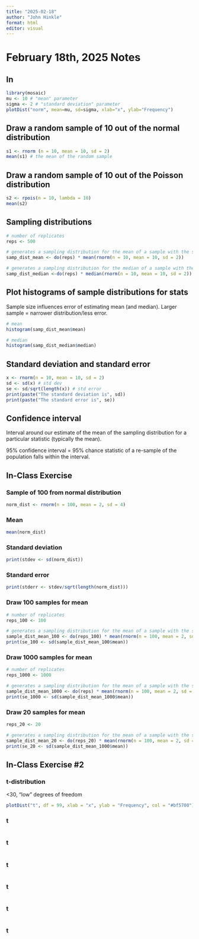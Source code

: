 ```yaml
---
title: "2025-02-18"
author: "John Hinkle"
format: html
editor: visual
---
```


# February 18th, 2025 Notes

## In

```r
library(mosaic)
mu <- 10 # "mean" parameter
sigma <- 2 # "standard deviation" parameter
plotDist("norm", mean=mu, sd=sigma, xlab="x", ylab="Frequency")
```

## Draw a random sample of 10 out of the normal distribution

```r
s1 <- rnorm (n = 10, mean = 10, sd = 2)
mean(s1) # the mean of the random sample
```

## Draw a random sample of 10 out of the Poisson distribution

```r
s2 <- rpois(n = 10, lambda = 10)
mean(s2)
```

## Sampling distributions

```r
# number of replicates
reps <- 500

# generates a sampling distribution for the mean of a sample with the specified parameters
samp_dist_mean <- do(reps) * mean(rnorm(n = 10, mean = 10, sd = 2))

# generates a sampling distribution for the median of a sample with the specified parameters
samp_dist_median <-do(reps) * median(rnorm(n = 10, mean = 10, sd = 2))

```

## Plot histograms of sample distributions for stats

Sample size influences error of estimating mean (and median). Larger sample = narrower distribution/less error.

```r
# mean
histogram(samp_dist_mean$mean)

# median
histogram(samp_dist_median$median)
```

## Standard deviation and standard error

```r
x <- rnorm(n = 10, mean = 10, sd = 2)
sd <- sd(x) # std dev
se <- sd/sqrt(length(x)) # std error
print(paste("The standard deviation is", sd))
print(paste("The standard error is", se))
```

## Confidence interval

Interval around our estimate of the mean of the sampling distribution for a particular statistic (typically the mean).

95% confidence interval = 95% chance statistic of a re-sample of the population falls within the interval.

## In-Class Exercise

### Sample of 100 from normal distribution

```r
norm_dist <- rnorm(n = 100, mean = 2, sd = 4)
```

### Mean

```r
mean(norm_dist)
```

### Standard deviation

```r
print(stdev <- sd(norm_dist))
```

### Standard error

```r
print(stderr <- stdev/sqrt(length(norm_dist)))
```

### Draw 100 samples for mean

```r
# number of replicates
reps_100 <- 100

# generates a sampling distribution for the mean of a sample with the specified parameters
sample_dist_mean_100 <- do(reps_100) * mean(rnorm(n = 100, mean = 2, sd = 4))
print(se_100 <- sd(sample_dist_mean_100$mean))
```

### Draw 1000 samples for mean

```r
# number of replicates
reps_1000 <- 1000

# generates a sampling distribution for the mean of a sample with the specified parameters
sample_dist_mean_1000 <- do(reps) * mean(rnorm(n = 100, mean = 2, sd = 4))
print(se_1000 <- sd(sample_dist_mean_1000$mean))
```

### Draw 20 samples for mean

```r
reps_20 <- 20

# generates a sampling distribution for the mean of a sample with the specified parameters
sample_dist_mean_20 <- do(reps_20) * mean(rnorm(n = 100, mean = 2, sd = 4))
print(se_20 <- sd(sample_dist_mean_1000$mean))
```

## In-Class Exercise #2

### t-distribution

\<30, "low" degrees of freedom

```r
plotDist("t", df = 99, xlab = "x", ylab = "Frequency", col = "#bf5700")
```

### t

```r

```

### t

```r

```

### t

```r

```

### t

```r

```

### t

```r

```

### t

```r

```
